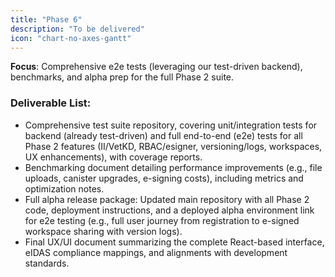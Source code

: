 ```yaml
---
title: "Phase 6"
description: "To be delivered"
icon: "chart-no-axes-gantt"
---
```


**Focus**: Comprehensive e2e tests (leveraging our test-driven backend), benchmarks, and alpha prep for the full Phase 2 suite.

### Deliverable List:

- Comprehensive test suite repository, covering unit/integration tests for backend (already test-driven) and full end-to-end (e2e) tests for all Phase 2 features (II/VetKD, RBAC/esigner, versioning/logs, workspaces, UX enhancements), with coverage reports.
- Benchmarking document detailing performance improvements (e.g., file uploads, canister upgrades, e-signing costs), including metrics and optimization notes.
- Full alpha release package: Updated main repository with all Phase 2 code, deployment instructions, and a deployed alpha environment link for e2e testing (e.g., full user journey from registration to e-signed workspace sharing with version logs).
- Final UX/UI document summarizing the complete React-based interface, eIDAS compliance mappings, and alignments with development standards.
